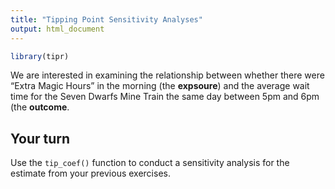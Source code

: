 ```yaml
---
title: "Tipping Point Sensitivity Analyses"
output: html_document
---
```



```r
library(tipr)
```

We are interested in examining the relationship between whether there were "Extra Magic Hours" in the morning (the **expsoure**) and the average wait time for the Seven Dwarfs Mine Train the same day between 5pm and 6pm (the **outcome**.

## Your turn

Use the `tip_coef()` function to conduct a sensitivity analysis for the estimate from your previous exercises.

```r

```

